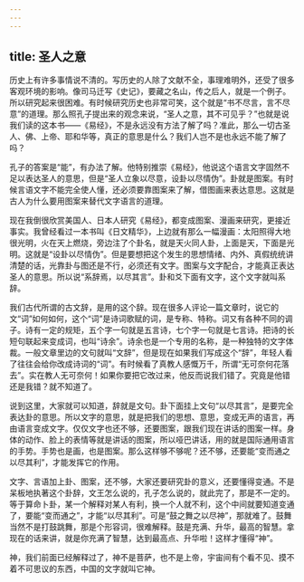 ```yaml
---
---
---
```

title: 圣人之意
---




历史上有许多事情说不清的。写历史的人除了文献不全，事理难明外，还受了很多客观环境的影响。像司马迁写《史记》，要藏之名山，传之后人，就是一个例子。所以研究起来很困难。有时候研究历史也非常可笑，这个就是“书不尽言，言不尽意”的道理。那么照孔子提出来的观念来说，“圣人之意，其不可见乎？”也就是说我们读的这本书——《易经》，不是永远没有方法了解了吗？准此，那么一切古圣人、佛、上帝、耶和华等，真正的意思是什么？我们人岂不是也永远不能了解了吗？

孔子的答案是“能”，有办法了解。他特别推崇《易经》，他说这个语言文字固然不足以表达圣人的意思，但是“圣人立象以尽意，设卦以尽情伪”。卦就是图案。有时候言语文字不能完全使人懂，还必须要靠图案来了解，借图画来表达意思。这就是古人为什么要用图案来替代文字语言的道理。

现在我倒很欣赏美国人、日本人研究《易经》，都变成图案、漫画来研究，更接近事实。我曾经看过一本书叫《日文精华》，上边就有那么一幅漫画：太阳照得大地很光明，火在天上燃烧，旁边注了个卦名，就是天火同人卦，上面是天，下面是光明。这就是“设卦以尽情伪”。但是要想把这个发生的思想情绪、内外、真假统统讲清楚的话，光靠卦与图还是不行，必须还有文字。图案与文字配合，才能真正表达圣人的意思。所以说“系辞焉，以尽其言”。卦和爻下面有文字，这个文字就叫系辞。

我们古代所谓的古文辞，是用的这个辞。现在很多人评论一篇文章时，说它的文“词”如何如何，这个“词”是诗词歌赋的词，是专称、特称。词又有各种不同的调子。诗有一定的规矩，五个字一句就是五言诗，七个字一句就是七言诗。把诗的长短句联起来变成词，也叫“诗余”。诗余也是一个专用的名称，是一种独特的文字体裁。一般文章里边的文句就叫“文辞”，但是现在如果我们写成这个“辞”，年轻人看了往往会给你改成诗词的“词”。有时候看了真教人感慨万千，所谓“无可奈何花落去”。实在教人无可奈何！如果你要把它改过来，他反而说我们错了。究竟是他错还是我错？就不知道了。

说到这里，大家就可以知道，辞就是文句。卦下面挂上文句“以尽其言”，是要完全表达卦的意思。所以文字的意思，就是把我们的思想、意思，变成无声的语言，再由语言变成文字。仅仅文字也还不够，还要图案，跟我们现在讲话的图案一样。身体的动作、脸上的表情等就是讲话的图案，所以哑巴讲话，用的就是国际通用语言的手势。手势也是画，也是图案。那么这样够不够呢？还不够，还要能“变而通之以尽其利”，才能发挥它的作用。

文字、言语加上卦、图案，还不够，大家还要研究卦的意义，还要懂得变通。不是呆板地执著这个卦辞，文王怎么说的，孔子怎么说的，就此完了，那是不一定的。等于算命卜卦，某一个解释对某人有利，换一个人就不利，这个中间就要知道变通了，要能“变而通之”，才能“以尽其利”。可是“鼓之舞之以尽神”，那就难了。鼓舞当然不是打鼓跳舞，那是个形容词，很难解释。鼓是充满、升华，最高的智慧。拿现在的话来讲，就是你充满了智慧，达到最高点、升华啦！这样才懂得“神”。

神，我们前面已经解释过了，神不是菩萨，也不是上帝，宇宙间有个看不见、摸不着不可思议的东西，中国的文字就叫它神。